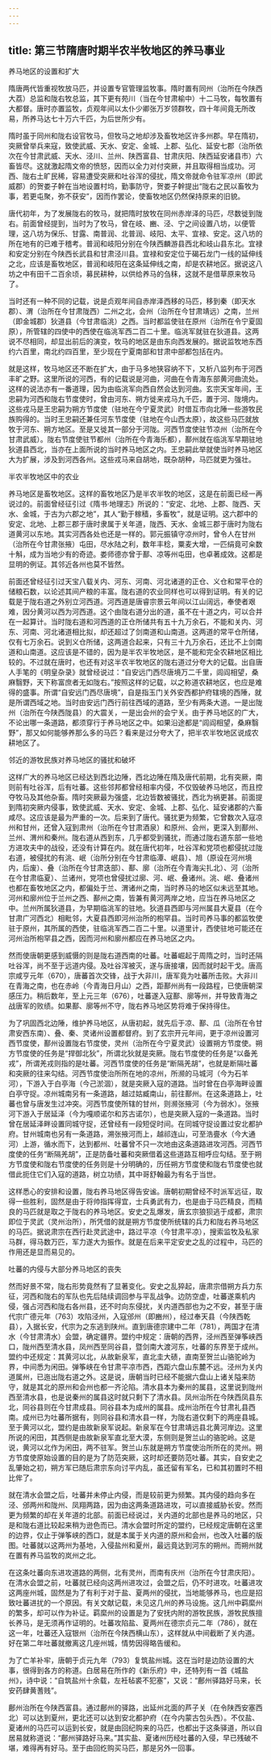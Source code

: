 ```yaml
---
---
---
```

title: 第三节隋唐时期半农半牧地区的养马事业
---







养马地区的设置和扩大

隋唐两代皆重视牧放马匹，并设置专官管理监牧事。隋时置有同州（治所在今陕西大荔）总监和陇右牧总监，其下更有苑川（当在今甘肃榆中）十二马牧，每牧置有大都督。唐时亦置监牧，贞观年间以太仆少卿张万岁领群牧，四十年间竟无所改易，所养马达七十万六千匹，为后世所少有。

隋时虽于同州和陇右设官牧马，但牧马之地却涉及畜牧地区许多州郡。早在隋初，突厥曾举兵来寇，致使武威、天水、安定、金城、上郡、弘化、延安七郡（治所依次在今甘肃武威、天水、泾川、兰州、陕西富县、甘肃庆阳、陕西延安诸县市）六畜皆尽。这就激起隋文帝的愤怒，因而以全力对付突厥，并且取得相当成功。河西、陇右土旷民稀，容易遭受突厥和吐谷浑的侵扰，隋文帝就命令驻军凉州（即武威郡）的贺娄子幹在当地设置村坞，勤事防守，贺娄子幹提出“陇右之民以畜牧为事，若更屯聚，弥不获安”，因而作罢论，使畜牧地区仍然保持原来的旧貌。

唐代初年，为了发展陇右的牧马，就把隋时放牧在同州赤岸泽的马匹，尽数徙到陇右。前面曾经提到，当时为了牧马，曾在岐、豳、泾、宁之间设置八坊，以便管理，这八坊为保乐、甘露、南普润、北普润、岐阳、太平、宜禄、安定。这八坊的所在地有的已难于稽考。普润和岐阳分别在今陕西麟游县西北和岐山县东北。宜禄和安定分别在今陕西长武县和甘肃泾川县。宜禄和安定位于碣石龙门一线的延伸线之北，应该是畜牧地区，普润和岐阳在这条延伸线之南，却是农耕地区。据说这八坊之中有田千二百余顷，募民耕种，以供给养马的刍秣，这就不是借草原来牧马了。

当时还有一种不同的记载，说是贞观年间自赤岸泽西移的马匹，移到秦（即天水郡）、渭（治所在今甘肃陇西）二州之北，会州（治所在今甘肃靖远）之南，兰州（即金城郡）狄道县（今甘肃临洮）之西。当时都监使驻在原州（治所在令宁夏固原），所管辖的四使中的西使在临洮军西二百二十里。临洮军就驻在狄道县。这两说不尽相同，却显出前后的演变，牧马的地区是由东向西发展的。据说监牧地东西约六百里，南北约四百里，至少现在宁夏南部和甘肃中部都包括在内。

就是这样，牧马地区还不断在扩大，由于马多地狭容纳不下，又析八监列布于河西丰旷之野。这里所说的河西，有的记载说是河曲，河曲在令青海东部黄河曲流处。这样的说法亦有一番道理，因为由临洮军向西自然会达到河曲。玄宗天宝年间，王忠嗣为河西和陇右节度使时，曾由河东、朔方徙来戎马九千匹，置于河、陇境内。这些戎马是王忠嗣为朔方节度使（驻地在今宁夏灵武）时借互市向北陲一些游牧民族购得的。当时王忠嗣还兼任河东节度使（驻地在今山西太原），故这些马匹就放牧于河东、朔方地区。至是又徙其一部分于河陇。河西节度使驻节凉州（治所在今甘肃武威）。陇右节度使驻节都州（治所在今青海乐都），鄯州就在临洮军早期驻地狄道县西北，当亦在上面所说的当时养马地区之内。王忠嗣此举就使当时养马地区大为扩展，涉及到河西各州。这些戎马来自胡地，既杂胡种，马匹就更为强壮。

半农半牧地区中的农业

养马地区是畜牧地区。这样的畜牧地区乃是半农半牧的地区，这是在前面已经一再说过的。前面曾经征引过《隋书·地理志》所说的：“安定、北地、上郡、陇西、天水、金城，于古为六郡之地”，其人“勤于稼穑，多畜牧”，就是证明。这六郡中的安定、北地、上郡三郡于唐时隶属于关年道，陇西、天水、金城三郡于唐时为陇右道黄河以东地。其实河西各处也还是一样的。郭元振镇守凉州时，曾令人在甘州（治所在今甘肃张掖）屯田，尽水陆之利，数年丰稔，粟麦大增，一匹绢竟可籴数十斛，成为当地少有的奇迹。娄师德亦曾于鄯、凉等州屯田，也卓著成效。这都是显明的例证。其邻近各州也莫不皆然。

前面还曾经征引过天宝八载关内、河东、河南、河北诸道的正仓、义仓和常平仓的储粮石数，以论述其间产粮的丰富。陇右道的农业同样也可以得到证明。有关的记载是于陇右道之外别立河西道。河西道是唐睿宗景云年间以江山阔远，奉使者艰难，因分黄河以西为河西道。这个由陇右道分出的道，虽不在十道之内，可以合并在一起算计。当时陇右道和河西道的正仓所储共有五十九万余石，不能和关内、河东、河南、河北诸道相比拟，却还超过了剑南道和山南道。这两道的常平仓所储，仅有七万余石。说到义仓所储，这两道合起来，只有三十九万余石，还比不上剑南道和山南道。这应该是不错的，因为是半农半牧地区，是不能和完全农耕地区相比较的。不过就在唐时，也还有对这半农半牧地区的陇右道过分夸大的记载。出自唐人手笔的《明皇杂录》就曾经说过：“自安远门西尽唐境万二千里，闾阎相望，桑麻翳野，天下称富庶者无如陇右。”按照这样的记载，以之称道农耕地区，也应是难得的盛事。所谓“自安远门西尽唐境”，自是指玉门关外安西都护府辖境的西陲，就是所谓西域之地。当时由安远门西行前往西域的道路，至少有两条大道。一是出陇州（治所在今陕西陇县）的大震关，一是出会州的会宁关。由于养马地区的广大，不论出哪一条道路，都须穿行于养马地区之中。如果沿途都是“闾阎相望，桑麻翳野”，那又如何能够养那么多的马匹？看来是过分夸大了，把半农半牧地区说成农耕地区了。

邻近的游牧民族对养马地区的骚扰和破坏

这样广大的养马地区已经达到西北边陲，西北边陲在隋及唐代前期，北有突厥，南则前有吐谷浑，后有吐蕃。这些邻邦都曾经相率内侵，不仅毁破养马地区，而且控夺牧马及其他杂畜。隋时突厥最为强盛，北边皆数被骚扰，西北为祸更甚。前面提到隋初突厥内侵事，致使武威、天水、安定、金城、上郡、弘化、延安诸郡的六畜咸尽。这应该是最为严重的一次。后来到了唐代。骚扰更为频繁，它曾数次入寇凉州和甘州，还曾入寇到肃州（治所在今甘肃酒泉）和原州、会州，更深入到鄯州、兰州、渭州和秦州。陇右道从西到东，几乎都受到骚扰，而通过陇右道东部一些地方进攻夫中的战役，还没有计算在内。就在唐代初年，吐谷浑和党项也都侵扰过陇右道，被侵扰的有洮、岷（治所分别在今甘肃临潭、岷县）、旭（原设在河州境内，后废）、叠（治所在今甘肃迭部）、鄯、廓（治所在今青海尖扎北）、河（治所在今甘肃临夏）、兰诸州，党项也曾侵扰过廓、河、岷、叠诸州。洮、岷、叠诸州也都在畜牧地区之内，都偏处于兰、渭诸州之南，当时养马的地区似未远至其地。河州和廓州位于兰州之西、鄯州之南，皆兼有黄河两岸之地，应当在养马地区之中。兰州所属狄道县，为早期临洮军的驻地。狄道县西即与河州属县大夏县（在今甘肃广河西北）相毗邻，大夏县西即河州治所的枹罕县。当时司养马事的都监牧使驻于原州，其所属的西使，驻临洮军西二百二十里。以道里计，西使驻地可能还在河州治所枹罕县之西，因而河州和廓州都应在养马地区之内。

然而使唐朝更感到威慑的则是陇右道西南的吐蕃。吐蕃崛起于周隋之时，当时还隔吐谷浑，尚不至于远道内侵。及吐谷浑被灭，遂与唐接壤，因而就时起干戈。唐高宗咸亨元年（670），唐蕃首次交锋，战于大非川，唐军竟为吐蕃所击败。大非川在青海之南，也在赤岭（今青海日月山）之西，距鄯州尚有一段路程，已使唐朝深感压力。稍后数年，至上元三年（676），吐蕃遂入寇鄯、廓等州，并导致青海之战唐军的败绩。如果鄯、廓等州不守，陇右养马地区势将难于保持得住。

为了巩固西北边陲，维护养马地区，从唐初起，就先后于凉、鄯、瓜（治所在令甘肃安西东南）、叠、秦、灵诸州设置都督府。到了玄宗开元年间，更于凉州设置河西节度使，鄯州设置陇右节度使，灵州（治所在今宁夏灵武）设置朔方节度使。朔方节度使的任务是“捍御北狄”，所谓北狄就是突厥。陇右节度使的任务是“以备羌戎”，所谓羌戎则指的是吐蕃。河西节度使的任务是“断隔羌胡”，也就是断隔吐蕃和突厥的往来勾结。河西节度使治所所在地的凉州，所濒的马城河（今为石羊河），下游入于白亭海（今己淤涸），就是突厥入寇的道路。当时曾在白亭海畔设置白亭守捉。凉州城南另有一条道路，越过姑臧南山，前往鄯州。在这条道路上，吐蕃也曾与唐发生过冲突。河西节度使所辖的甘州，则濒张掖河（今为弱水）。张掖河下游入于居延泽（今为嘎顺诺尔和苏古诺尔），也是突厥入寇的一条道路。当时曾在居延泽畔设置同城守捉，还曾经有一段短促时间。在同城守捉设置过安北都护府。甘州城南也另有一条道路，溯张掖河而上，越祁连山，可至浩亹水（今大通河）上游，循水而下，达到都州、吐蕃曾不只一次地由这条道路进攻河西。河西节度使的任务“断隔羌胡”，正是防备吐蕃和突厥借着这些道路互相呼应勾结。至于朔方节度使和陇右节度使的任务则是十分明确的，历任朔方节度使和陇右节度使也就借此扼住它们入寇的道路，树立功绩，其中哥舒翰最为有名于当世。

这样悉心的安排和设置，陇右养马地区得告安谧。唐朝初期曾经不时派军远征，取得一些胜利，固然是由于将帅指挥得宜，士兵勇武有力，也是由于马匹精良，而精良的马匹就是取之于陇右的养马地区。安史之乱爆发，唐玄宗狼狈逃于成都，肃宗即位于灵武（灵州治所），所凭借的就是朔方节度使所统辖的兵力和陇右养马地区的马匹。据说肃宗在西行赴灵武途中，路过平凉（今甘肃平凉），搜索监牧及私家马群，得马数万匹，军力遂大为振作。就是在后来平定安史之乱的过程中，马匹的作用还是显而易见的。

吐蕃的内侵与大部分养马地区的丧失

然而好景不常，陇右形势竟然有了显著变化。安史之乱猝起，唐肃宗借朔方兵力东征，河西和陇右的军队也先后陆续调回参与平乱战争。边防空虚，吐蕃遂乘机内侵，强占河西和陇右各州县，还不时向东侵扰，关内道西部也为之不安，甚至于唐代宗广德元年（763）攻陷泾州，入寇邠州（即豳州），经过奉天县（今陕西乾县），入据长安，代宗为之东逃到陕州。直到唐德宗建中二年（781），两国才在清水（今甘肃清水）会盟，确定疆界。盟约中规定：唐朝的西界，泾州西至弹筝峡西口，陇州西至清水县，凤州西至同谷县，暨剑南大渡河东，吐蕃的东界至于成州。盟约中还规定：其黄河以北，从故新泉军，直北圭大碛，直南至贺兰山骆驼岭为界，中间悉为闲田。弹筝峡在令甘肃平凉市西，西距六盘山东麓不远。泾州为关内道属州，已迤出陇右道之外。这是说，唐朝当时已经不能据六盘山上诸关隘来防守，就是其北的原州和会州也都一齐沦陷。清水县本为秦州的属县，这里说到陇州西至清水县，也是说秦州的属县这时就只剩下了清水县。凤州治所在今陕西凤县东北，同谷县则在今甘肃成县。同谷县本为成州的属县。成州治所在今甘肃礼县西南。成州已为吐蕃所据有，则同谷县和清水县一样，为陇右道仅剩下的两座县城。至于黄河以北，盟约是由故新泉军说起。新泉军在今甘肃靖远县北黄河岸边。这里所说的闲田，其西侧是由故新泉军直北至大漠，东侧则是贺兰山的骆驼岭。这是说，黄河以北作为闲田，两不驻军。贺兰山东就是朔方节度使治所所在的灵州。朔方节度使原始设置的目的是为了防范突厥，这时却还要防范吐蕃。其实，自安史之乱肇始之初，朔方军已随后肃宗东向讨平内乱，虽还留有军名，已和其初置时不相比侔了。

就在清水会盟之后，吐蕃并未停止内侵，而是较前更为频繁。其内侵的趋向多在泾、邠两州和陇州、凤翔两路，因为由这两条道路进攻，可以直接威胁长安。然而更为频繁的却在关年道的北部。前面已经说过，关内道的北部也是养马的地区，只是和陇右道比较起来稍为逊色而已。清水会盟时所定的盟约，已经规定唐朝在这里的边界，仅止于弹筝峡的西口，就是本属于关内道的原州和会州，也改入吐蕃的版图。吐蕃就以这两州为基地，入侵盐州和夏州，最远竟达到河东的朔州。而朔州就在置有养马监牧的岚州之北。

在这条吐蕃向东进攻道路的两侧，北有灵州，而南有庆州（治所在今甘肃庆阳）。在清水会盟之前，吐蕃就已经向这两州进攻过，会盟之后，仍不时进攻。吐蕃进攻这两座州城，固然是为了有利于对于盐、夏两州的侵扰，当地能够养马，也应是招致吐蕃进扰的一个原因。有关文献记载，未见这几州的养马设施。这几州中羁縻州的繁多，却可以作为补证。羁縻州的设置是为了安抚内附的游牧民族，游牧民族擅长养马，是无须再作证明的。吐蕃攻陷盐、夏两州在德宗贞元二年（786），就在这一年，吐蕃还入寇银州（治所在今陕西横山东），这样就从中间截断了关内道。好在第二年吐蕃就撤离这几座州城，情势因得略告缓和。

为了亡羊补牢，唐朝于贞元九年（793）复筑盐州城。这在当时是边防设置的大事，很得到各方的称道。白居易在所作的《新乐府》中，还特列有一首《城盐州》，诗中说：“自筑盐州十余载，左衽毡裘不犯塞”，又说：“鄜州驿路好马来，长安药肆黄蓍贱”。

鄜州治所在今陕西富县。通过鄜州的驿路，出延州北面的芦子关（在令陕西安塞西北）可以达到夏州，更北还可以达到安北都护府（在今内蒙古包头西）。不仅盐、夏诸州的马匹可以运到长安，就是由回纪购来的马匹，也都出于这条驿道，所以自居易就称道说：“鄜州驿路好马来。”其实盐、夏诸州历经吐蕃的入侵，早已残破不堪，难得再有好马。至于由回纥购买马匹，那是另外一回事。